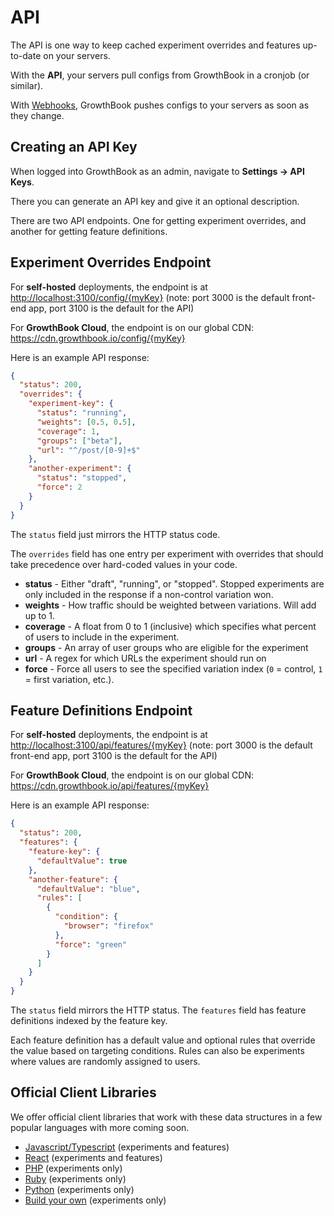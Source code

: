 # API

The API is one way to keep cached experiment overrides and features up-to-date on your servers.

With the **API**, your servers pull configs from GrowthBook in a cronjob (or similar).

With [Webhooks](/app/webhooks), GrowthBook pushes configs to your servers as soon as they change.

## Creating an API Key

When logged into GrowthBook as an admin, navigate to **Settings -> API Keys**.

There you can generate an API key and give it an optional description.

There are two API endpoints. One for getting experiment overrides, and another for getting feature definitions.

## Experiment Overrides Endpoint

For **self-hosted** deployments, the endpoint is at [http://localhost:3100/config/{myKey}](http://localhost:3100/config/{myKey}) (note: port 3000 is the default front-end app, port 3100 is the default for the API)

For **GrowthBook Cloud**, the endpoint is on our global CDN: https://cdn.growthbook.io/config/{myKey}

Here is an example API response:

```json
{
  "status": 200,
  "overrides": {
    "experiment-key": {
      "status": "running",
      "weights": [0.5, 0.5],
      "coverage": 1,
      "groups": ["beta"],
      "url": "^/post/[0-9]+$"
    },
    "another-experiment": {
      "status": "stopped",
      "force": 2
    }
  }
}
```

The `status` field just mirrors the HTTP status code.

The `overrides` field has one entry per experiment with overrides that should take precedence over hard-coded values in your code.

- **status** - Either "draft", "running", or "stopped". Stopped experiments are only included in the response if a non-control variation won.
- **weights** - How traffic should be weighted between variations. Will add up to 1.
- **coverage** - A float from 0 to 1 (inclusive) which specifies what percent of users to include in the experiment.
- **groups** - An array of user groups who are eligible for the experiment
- **url** - A regex for which URLs the experiment should run on
- **force** - Force all users to see the specified variation index (`0` = control, `1` = first variation, etc.).

## Feature Definitions Endpoint

For **self-hosted** deployments, the endpoint is at [http://localhost:3100/api/features/{myKey}](http://localhost:3100/config/{myKey}) (note: port 3000 is the default front-end app, port 3100 is the default for the API)

For **GrowthBook Cloud**, the endpoint is on our global CDN: https://cdn.growthbook.io/api/features/{myKey}

Here is an example API response:

```json
{
  "status": 200,
  "features": {
    "feature-key": {
      "defaultValue": true
    },
    "another-feature": {
      "defaultValue": "blue",
      "rules": [
        {
          "condition": {
            "browser": "firefox"
          },
          "force": "green"
        }
      ]
    }
  }
}
```

The `status` field mirrors the HTTP status. The `features` field has feature definitions indexed by the feature key.

Each feature definition has a default value and optional rules that override the value based on targeting conditions. Rules can also be experiments where values are randomly assigned to users.

## Official Client Libraries

We offer official client libraries that work with these data structures in a few popular languages with more coming soon.

- [Javascript/Typescript](/lib/js) (experiments and features)
- [React](/lib/react) (experiments and features)
- [PHP](/lib/php) (experiments only)
- [Ruby](/lib/ruby) (experiments only)
- [Python](/lib/python) (experiments only)
- [Build your own](/lib/build-your-own) (experiments only)
